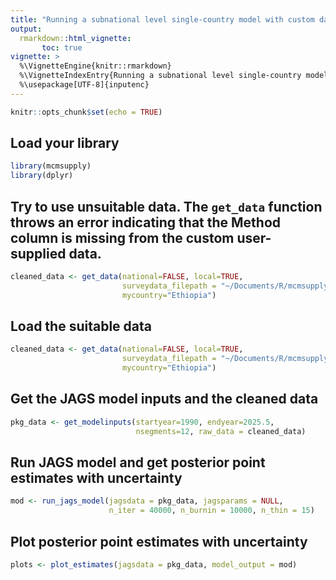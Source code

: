 ```yaml
---
title: "Running a subnational level single-country model with custom data"
output: 
  rmarkdown::html_vignette:
       toc: true
vignette: >
  %\VignetteEngine{knitr::rmarkdown}
  %\VignetteIndexEntry{Running a subnational level single-country model with custom data}
  %\usepackage[UTF-8]{inputenc}
---
```



```r
knitr::opts_chunk$set(echo = TRUE)
```


## Load your library

```r
library(mcmsupply)
library(dplyr)
```

## Try to use unsuitable data. The `get_data` function throws an error indicating that the Method column is missing from the custom user-supplied data.

```r

cleaned_data <- get_data(national=FALSE, local=TRUE, 
                         surveydata_filepath = "~/Documents/R/mcmsupply/inst/data-raw/my_custom_data_bad.xlsx",
                         mycountry="Ethiopia")
```


## Load the suitable data 

```r

cleaned_data <- get_data(national=FALSE, local=TRUE, 
                         surveydata_filepath = "~/Documents/R/mcmsupply/inst/data-raw/my_custom_data_good.xlsx",
                         mycountry="Ethiopia")
```


## Get the JAGS model inputs and the cleaned data

```r
pkg_data <- get_modelinputs(startyear=1990, endyear=2025.5,
                            nsegments=12, raw_data = cleaned_data)

```


## Run JAGS model and get posterior point estimates with uncertainty

```r
mod <- run_jags_model(jagsdata = pkg_data, jagsparams = NULL,
                      n_iter = 40000, n_burnin = 10000, n_thin = 15)
```


## Plot posterior point estimates with uncertainty

```r
plots <- plot_estimates(jagsdata = pkg_data, model_output = mod)
```

